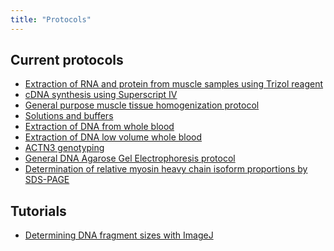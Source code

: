 ```yaml
---
title: "Protocols"
---
```


## Current protocols

- [Extraction of RNA and protein from muscle samples using Trizol reagent](protocols/pr_trizol_ver_20191111.qmd)
- [cDNA synthesis using Superscript IV](protocols/pr_cdnasynthesis_ver_2019-11-12.qmd)
- [General purpose muscle tissue homogenization protocol](protocols/pr_tissuehomogenization_ver_2019-11-12.qmd)
- [Solutions and buffers](protocols/pr_solutions_ver_2019-11-12.qmd)
- [Extraction of DNA from whole blood](protocols/pr_DNAextraction_ver_2019-11-14.qmd)
- [Extraction of DNA low volume whole blood](protocols/pr_dna-extraction-from-low-amount-blood-2021-02-02.qmd)
- [ACTN3 genotyping](protocols/pr_actn3genotype_ver_2019-11-21.qmd)
- [General DNA Agarose Gel Electrophoresis protocol](protocols/pr_agaroseelectrophoresis_ver_2019-11-20.qmd)
- [Determination of relative myosin heavy chain isoform proportions by SDS-PAGE](protocols/pr_myhc-sds-page_ver_2019-12-01.qmd)

## Tutorials

- [Determining DNA fragment sizes with ImageJ](protocols/sw_pcr_size_determination.qmd)

